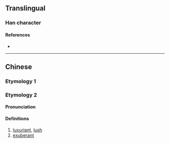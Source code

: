 {{character info}}
==Translingual==

===Han character===
{{Han char|rn=9|rad=人|as=19|sn=21|four=|canj=OYBG|ids=⿰亻離}}

====References====
* {{Han ref|kx=0121.370|hdz=10239.090|uh=34A7|ud=13479}}

----

==Chinese==
{{zh-forms}}

===Etymology 1===
{{zh-see|儷|v}}

===Etymology 2===
====Pronunciation====
{{zh-pron
|m=lì
|c=lai6
|mc=
|oc=
|ma=
|cat=a
}}

====Definitions====
{{zh-hanzi}}

# [[luxuriant]], [[lush]]
# [[exuberant]]